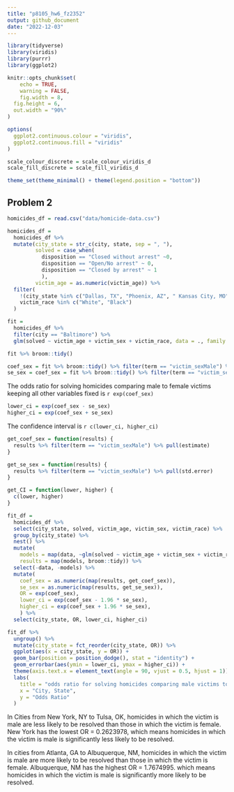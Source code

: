 ```yaml
---
title: "p8105_hw6_fz2352"
output: github_document
date: "2022-12-03"
---
```


```r
library(tidyverse)
library(viridis)
library(purrr)
library(ggplot2)

knitr::opts_chunk$set(
	echo = TRUE,
	warning = FALSE,
	fig.width = 8, 
  fig.height = 6,
  out.width = "90%"
)

options(
  ggplot2.continuous.colour = "viridis",
  ggplot2.continuous.fill = "viridis"
)

scale_colour_discrete = scale_colour_viridis_d
scale_fill_discrete = scale_fill_viridis_d

theme_set(theme_minimal() + theme(legend.position = "bottom"))
```

## Problem 2

```r
homicides_df = read.csv("data/homicide-data.csv")
```

```r
homicides_df = 
  homicides_df %>%
  mutate(city_state = str_c(city, state, sep = ", "),
         solved = case_when(
           disposition == "Closed without arrest" ~0,
           disposition == "Open/No arrest" ~ 0,
           disposition == "Closed by arrest" ~ 1
           ),
         victim_age = as.numeric(victim_age)) %>%
  filter(
    !(city_state %in% c("Dallas, TX", "Phoenix, AZ", " Kansas City, MO", "Tulsa, AL")),
    victim_race %in% c("White", "Black")
  )
```

```r
fit = 
  homicides_df %>%
  filter(city == "Baltimore") %>%
  glm(solved ~ victim_age + victim_sex + victim_race, data = ., family = 'binomial')
```

```r
fit %>% broom::tidy()
```

```r
coef_sex = fit %>% broom::tidy() %>% filter(term == "victim_sexMale") %>% pull(estimate)
se_sex = coef_sex = fit %>% broom::tidy() %>% filter(term == "victim_sexMale") %>% pull(std.error)
```

The odds ratio for solving homicides comparing male to female victims keeping all other variables fixed is `r exp(coef_sex)`

```r
lower_ci = exp(coef_sex - se_sex)
higher_ci = exp(coef_sex + se_sex)
```

The confidence interval is `r c(lower_ci, higher_ci)`

```r
get_coef_sex = function(results) {
  results %>% filter(term == "victim_sexMale") %>% pull(estimate)
}

get_se_sex = function(results) {
  results %>% filter(term == "victim_sexMale") %>% pull(std.error)
}

get_CI = function(lower, higher) {
  c(lower, higher)
}
```

```r
fit_df = 
  homicides_df %>%
  select(city_state, solved, victim_age, victim_sex, victim_race) %>%
  group_by(city_state) %>%
  nest() %>%
  mutate(
    models = map(data, ~glm(solved ~ victim_age + victim_sex + victim_race, data = ., family = 'binomial')),
    results = map(models, broom::tidy)) %>%
  select(-data, -models) %>%
  mutate(
    coef_sex = as.numeric(map(results, get_coef_sex)),
    se_sex = as.numeric(map(results, get_se_sex)),
    OR = exp(coef_sex),
    lower_ci = exp(coef_sex - 1.96 * se_sex),
    higher_ci = exp(coef_sex + 1.96 * se_sex),
    ) %>%
  select(city_state, OR, lower_ci, higher_ci)
```

```r
fit_df %>%
  ungroup() %>%
  mutate(city_state = fct_reorder(city_state, OR)) %>%
  ggplot(aes(x = city_state, y = OR)) +
  geom_bar(position = position_dodge(), stat = "identity") + 
  geom_errorbar(aes(ymin = lower_ci, ymax = higher_ci)) +
  theme(axis.text.x = element_text(angle = 90, vjust = 0.5, hjust = 1)) +
  labs(
    title = "odds ratio for solving homicides comparing male victims to female victims",
    x = "City, State",
    y = "Odds Ratio"
  )
```

In Cities from New York, NY to Tulsa, OK, homicides in which the victim is male are less likely to be resolved than those in which the victim is female. New York has the lowest OR = 0.2623978, which means homicides in which the victim is male is significantly less likely to be resolved.

In cities from Atlanta, GA to Albuquerque, NM, homicides in which the victim is male are more likely to be resolved than those in which the victim is female. Albuquerque, NM has the highest OR = 	1.7674995. which means homicides in which the victim is male is significantly more likely to be resolved.



